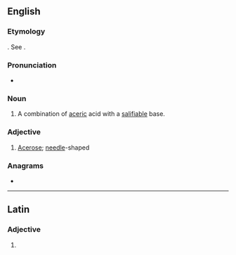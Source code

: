==English==

===Etymology===
{{suffix|en|aceric|ate}}. See {{m|en|acetic}}.

===Pronunciation===
* {{hyphenation|AAH-suhr-eit|lang=en}}

===Noun===
{{en-noun}}

# {{lb|en|chemistry}} A combination of [[aceric]] acid with a [[salifiable]] base.

===Adjective===
{{en-adj}}

# [[acerose|Acerose]]; [[needle]]-shaped {{gloss|long and pointed}}

===Anagrams===
* {{anagrams|en|caetrae}}

----

==Latin==

===Adjective===
{{la-adj-form|acerāte}}

# {{inflection of|acerātus||voc|m|s|lang=la}}